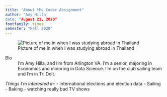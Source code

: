 ```yaml
---
title: "About the Coder Assignment"
author: "Amy Hilla'
date: "August 21, 2020"
fontfamily: times
semester: "Fall 2020"
---
```


![Picture of me in when I was studying abroad in Thailand](IMG_4535.jpg)

Bio
:  I'm Amy Hilla, and I'm from Arlington VA. I'm a senior, majoring in Economics and minoring in Data Science. I'm on the club sailing team and I'm in Tri Delt.

*Things I'm interested in:*
- International elections and election data
- Sailing
- Baking
- watching really bad TV shows
